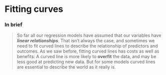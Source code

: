 # Fitting curves

### In brief

> So far all our regression models have assumed that our variables have
> **_linear relationships_**. That isn't always the case, and sometimes we need
> to fit curved lines to describe the relationship of predictors and outcomes.
> As we saw before, fitting curved lines has costs as well as benefits: A curved
> line is more likely to **overfit** the data, and may be less good at
> predicting new data. But for some models curved lines are essential to
> describe the world as it really is.


<!--

```r
knitr::opts_chunk$set(echo = TRUE, collapse=TRUE, cache=TRUE, comment=">", message=FALSE)
library(tidyverse)
library(webex)
library(pander)
theme_set(theme_minimal())
```

## Session 1

We will cover use of polynomials and other techniques to fit curved lines with multiple regression.

## Learning outcomes

- Understand that polynomial terms can be added to a regression model to fit curves to the data (rather than just a straight line).

- Understand how to evaluate the fit of a model using R-squared.

- Understand how to select between different models using ANOVA.


## Structure

- In the first part of the workshop, we will play around with plotting various curves using `ggplot`.

- In the second part, we will see how we can fit a curve to some experimental data using polynomials. 

- In the exercise at the end, you will try to figure out the curve that best fits a set of data. Accordingly, it is recommended to store your commands in a .r file as you go along, to make it easy to modify later.



# Polynomials

The regression models we have been fitting assume a linear (i.e., straight line) relationship between variables.

However, variables may not always be related in a linear fashion. When we plot our data, the line of best fit may appear curved indicating that a _non-linear_ relationship may be present.

Suppose variables x and y showed the following trend:

```r
set.seed(1)
d <- tibble(x=seq(0,6,0.2),
            y=3.5 + 5*x - 8*x^2 + 3*x^3 -.3*x^4)

d %>% ggplot(aes(x,y)) +
        geom_line(size=1) + 
        theme_bw()
```

It is clear that this relationship would not be explained well by fitting a standard regression model, which assumes a linear relationship between x and y. We'd lose important information about the relationship if we only fit a straight line. 

To improve our model, we can fit a curve by using **polynomial** terms in our regression. 

**Polynomial** means that a variable is raised to a particular power. For example: 

- $x^2$ means x-squared, which is x-multiplied-by-x.

- $x^3$ means x-cubed, which is x-multiplied-by-x-multiplied-by-x

The power that we raise x to could be any number.

To understand how polynomials allow us to do this, let's review how lines can be represented as equations. It may also be worth revisiting the section on [Linear Equations in the Regression lecture]( https://plymouthpsychology.github.io/psystats/regression.html#linear-equations).


# Constant

The equation **$y = 1$** would be represented like this:

```r
d<-tibble(x=seq(-10,10,0.1),y=rep(1,length(x)))
d %>% ggplot(aes(x=x)) + 
  geom_line(aes(y=y),size=2,colour='orange') +
  geom_line(aes(y=0)) +
  geom_line(aes(y=x,x=0)) +
  theme_bw()
```

Because y is the same value (i.e., 1) at each value of x, we say that y is equal to a **"constant"**. The value of y determines the **height** of the line.


# Linear

The equation **$y = 0.5(x)$** would be represented as follows:


```r
d<-tibble(x=seq(-10,10,0.1),y=0.5*x)
d %>% ggplot(aes(x=x)) + 
  geom_line(aes(y=y),size=2,colour='orange') +
  geom_line(aes(y=0)) +
  geom_line(aes(y=x,x=0)) +
  theme_bw()
```

Each value of y on the line is half that of x.

- When x is 2, y is 1
- When x is 5, y is 2.5

We say that the relationship between y and x is **linear**, because it is a described by a straight line, and y is simply equal to a value of x multiplied by a constant (0.5).

Multiplying x by larger numbers would make this line steeper; smaller numbers make this line less
steep. If the number were negative, the line would slope from the upper left of the plot to the lower right.


# Constant + linear component

The equation **$y = 1 + 0.5(x)$** would be represented as follows:


```r
d<-tibble(x=seq(-10,10,0.1),y=1+0.5*x,a=rep(1,length(x)),b=0.5*x)
d %>% ggplot(aes(x=x)) + 
  geom_line(aes(y=y),size=2,colour='orange') +
  geom_line(aes(y=0)) +
  geom_line(aes(y=x,x=0)) +
  geom_line(aes(y=a),linetype=2,size=1,colour='orange') +
  geom_line(aes(y=b),linetype=2,size=1,colour='orange') +
  theme_bw()
```

We can think of this line as being made up of a constant and a linear component.

- The constant in this equation is indicated by the dashed horizontal line.
- The linear component to this equation 0.5(x) is indicated by the dashed slope line.
- The solid orange line is a combination of these two components.


# Quadratic

The equation **$y = x^2$** would be represented as follows:

```r
d<-tibble(x=seq(-10,10,0.1),y=x^2)
d %>% ggplot(aes(x=x)) + 
  geom_line(aes(y=y),size=2,colour='orange') +
  geom_line(aes(y=0)) +
  geom_line(aes(y=x*10,x=0)) +
  theme_bw()
```

To get each value of y, we square the value of x. 

So, when x = -5, y is 25. And if x = -4, y = 16, and so on...


**$y = -x^2$**,  would look as follows:

```r
d<-tibble(x=seq(-10,10,0.1),y=-(x^2))
d %>% ggplot(aes(x=x)) + 
  geom_line(aes(y=y),size=2,colour='orange') +
  geom_line(aes(y=0)) +
  geom_line(aes(y=x*10,x=0)) +
  theme_bw()
```


# Linear plus quadratic components

The equation **$y = 50 + 5(x) - x^2$** has 

- a constant 50
- a linear component 5(x)
- a quadratic component $-x^2$:

```r
d<-tibble(x=seq(-10,10,0.1),y=50+5*x-x^2,a=rep(50,length(x)),b1=5*x,b2=-(x^2))
d %>% ggplot(aes(x=x)) + 
  geom_line(aes(y=y),size=2,colour='orange') +
  geom_line(aes(y=0)) +
  geom_line(aes(y=x*10,x=0)) +
  geom_line(aes(y=a),linetype=2,size=1,colour='orange') +
  geom_line(aes(y=b1),linetype=2,size=1,colour='orange') +
  geom_line(aes(y=b2),linetype=2,size=1,colour='orange') +
  theme_bw()
```

The dashed lines on the plot indicate the intercept, linear component, and quadratic components of the equation. The solid line represents the equation.

When we see any curve, it is possible to think of it as being composed of components like this.


<div class='exercise'>

Let's plot some curves. First, load the `tidyverse` package:

```r
library(tidyverse)
```

We can use `ggplot()` to plot curves:

```r
tibble(x=1:10) %>% 
  ggplot(aes(x)) + 
  stat_function(fun=function(x) 2*x + x^2)
```

`stat_function(fun=function(x) ....` allows us to superimpose any function we specify on a plot, in this case $2x + x^2$.

'x^2' means 'x-to-the-power-of-2', or $x^2$.

**Modify the equation in `stat_function(fun=function(x) EQUATION)` to plot the following:**

- $y = 3$
- $y = x$
- $y = 3 + x$
- $y = x^2$

Hint: the first one would be `stat_function(fun=function(x) 3)`

**Try to reproduce the following plot: **

(Hint: what do you have to do to the values of x to get the values of y?)

```r
tibble(x=1:10) %>% 
  ggplot(aes(x)) + 
  stat_function(fun=function(x) - x^2)
```

`r hide("Answer")`

```r
tibble(x=1:10) %>% 
  ggplot(aes(x)) + 
  stat_function(fun=function(x) - x^2)
```

`r unhide()`


</div>


# Identifying components

It is worth noting some general characteristics of polynomial equations to give you a better idea of what these various components in the equation look like.

## Linear (first-order) components

In a linear equation of the form **$y = b_0 + b_1(x)$**, the coefficient $b_0$ represents the **intercept**. $b_1$ is the coefficient for x.

The line for a linear equation keeps on increasing and decreasing for all values of x, with no bends:

```r
d<-tibble(x=seq(-10,10,0.1),y=x)
d %>% ggplot(aes(x=x)) + 
  geom_line(aes(y=y),size=2,colour='orange') +
  geom_line(aes(y=0)) +
  geom_line(aes(y=x,x=0)) +
  theme_minimal()
```


## Quadratic (second-order) components

Equations with a quadratic component have form **$y = b_0 + b_1(x) + b_2(x^2)$**. Again, $b_0$ represents the intercept. $b_1$ and $b_2$ are the coefficients for $x$ and $x^2$, respectively.

The **maximum/minimum** of a curve is the **point of inflection** at which the curve switches from decreasing to increasing (or increasing to decreasing). Equations with a quadratic component have one minimum (if the $x^2$ component is positive) or one maximum (if the $x^2$ component is negative).

For curves with positive $x^2$ components:

```r
d<-tibble(x=seq(-10,10,0.1),y=50+5*x+x^2)
d %>% ggplot(aes(x=x)) + 
  geom_line(aes(y=y),size=2,colour='orange') +
  geom_line(aes(y=0)) +
  geom_line(aes(y=x*20,x=0)) +
  geom_point(y=min(d$y),x=-2.5,size=4) + 
  theme_bw()
```

The dot indicates the minimum. Either side of this point, the values of y increase.



For curves with $-x^2$ components:

```r
d<-tibble(x=seq(-10,10,0.1),y=50+5*x-x^2)
d %>% ggplot(aes(x=x)) + 
  geom_line(aes(y=y),size=2,colour='orange') +
  geom_line(aes(y=0)) +
  geom_line(aes(y=x*10,x=0)) +
  geom_point(y=max(d$y),x=2.5,size=4) +
  theme_bw()
```

The dot indicates the maximum. Either side of this point, the values of y decrease.

<div class='exercise'>

Use `ggplot()` and `stat_function()` to plot a 2nd degree (quadratic) polynomial with the following characteristics:

- a negative intercept
- a positive linear component
- a negative quadratic component


`r hide("Show me an example")`
```r
tibble(x=1:10) %>% 
   ggplot(aes(x)) + 
   stat_function(fun=function(x) -5 + 0.5*x - 6.0*x^2) +
   xlim(-5,5) + 
   ylim(-100,100)
```

`xlim()` is used to specify the range of values on the x-axis (-5 to 5).

`ylim()` is used to specify the range of values on the y-axis (-100 to 100).

The curve specified in the line `stat_function(fun=function(x) -5 + 0.5*x - 6.0*x^2)` is 

$y = -5 + 0.5x - 6.0x^2$

</div>

## Cubic (third) order components

Curves with a cubic component have _two minima/maxima_ (i.e., two points of inflection), and are of the form **$y = b_0 + b_1(x) + b_2(x^2) + b_3(x^3)$**, where $b_0$ is the intercept, and $b_1$, $b_2$, and $b_3$ are the coefficients for the $x$, $x^2$, and $x^3$ components. 

```r
d<-tibble(x=seq(-10,10,0.1),y=0 + 0.2*x + 0.2*x^2 + 0.2*x^3)
d %>% ggplot(aes(x=x)) + 
  geom_line(aes(y=y),size=2,colour='orange') +
  geom_line(aes(y=0)) +
  geom_line(aes(y=x*30,x=0)) +
  theme_bw()
```

<div class='exercise'>

Use `ggplot()` and `stat_function()` to plot a 3rd degree (cubic) polynomial with the following characteristics:

- a positive intercept
- a negative linear component
- a positive quadratic component
- a negative cubic component


`r hide("Show me an example")`
```r
tibble(x=1:10) %>% 
   ggplot(aes(x)) + 
   stat_function(fun=function(x) 5 - 0.5*x + 6.0*x^2 - 0.5*x^3) +
   xlim(-10,10) + 
   ylim(0,1000)
```

The curve specified in the line `stat_function(fun=function(x) 5 - 0.5*x + 6.0*x^2 - 0.5*x^3)` is

$y = 5 - 0.5x + 6.0x^2 - 0.5x^3$

</div>

## Quartic (fourth) order components

A curve with a quartic component would have _three maxima/minima_ (i.e., three points of inflection). The equation would be of the form **$y = b_0 + b_1(x) + b_2(x^2) + b_3(x^3) + b_4(x^4)$**.

```r
d<-tibble(x=seq(-10,10,0.1),y=0+0.5*x-6.0*x^2+1.0*x^3+0.5*x^4)
d %>% ggplot(aes(x=x)) + 
  geom_line(aes(y=y),size=2,colour='orange') +
  geom_line(aes(y=0)) +
  geom_line(aes(y=x*30,x=0)) +
  ylim(-100,100) +
  theme_bw()
```
<div class='exercise'>

Use `ggplot` and `stat_function` to plot a 4th degree polynomial.

Note: The points of inflection may not always be visible if the scale on either the y- or x-axis is very large. You can use `ylim()` and `xlim()` to adjust the scale of the axes, e.g., for the quartic function above:

`r hide("Show me")`
```r
tibble(x=1:10) %>% 
   ggplot(aes(x)) + 
   stat_function(fun=function(x) 0 + 0.5*x - 6.0*x^2 + 1.0*x^3 + 0.5*x^4) +
   xlim(-5,5) + 
   ylim(-100,100)
```
The code specified in `stat_function(fun=function(x) 0 + 0.5*x - 6.0*x^2 + 1.0*x^3 + 0.5*x^4)` is

$y = 0 + 0.5x - 6.0x^2 + 1.0x^3 + 0.5x^4)$

`r unhide()`


</div>





# Fitting curves to data rather than straight lines


When fitting a regression model to the data, how can we identify whether our regression model should have polynomial components?


A 2016 survey of the National Office for Statistics investigated happiness across the life span (https://bit.ly/2jaZKBx). Approximately 300,000 individuals of all ages answered questions related to well-being. A BBC news report of the study can be found [here](https://www.bbc.co.uk/news/uk-35471624).


Each participant answered the following question regarding happiness:

<div class='exercise'>
"Overall, how happy did you feel yesterday?  Where 0 is 'not at all happy' and 10 is 'completely happy'."
</div>

A fictitious sample of this data is in the file located at ("https://bit.ly/2QlLFAZ"). (Although I made the data up for teaching purposes, the relationships present are the same.)



Load the data into R: 


```r
SurveyData <- read_csv("https://bit.ly/30HuHPE")

```

Preview it:

```r
SurveyData %>% glimpse()
```


Obtain some descriptive statistics:

```r
SurveyData %>% summary()
```

<div class = "exercise">
What was the age range of the sample?
</div>

Use a scatterplot to look at the relationship between age and happiness:

```r

SurveyData %>%
  ggplot(aes(x=age, y=happiness)) +
  geom_point()

```


<div class = "exercise">
Does `age` appear to be related to `happiness`? How would you describe the nature of the relationship?

Does there appear to be a linear, quadratic, or cubic component?

How would you describe this relationship in psychological terms?
</div>

## Linear regression

Run a linear regression to determine whether `happiness` can be predicted from `age`:

```r
model1 <- lm(happiness ~ age, data = SurveyData)
summary(model1)
```

<div class='exercise'>
Write the regression equation for predicting `happiness` from `age`, using the values from the `Estimate` column.


`r hide("Show me")`

The regression equation is:

Predicted happiness = 6.48 + 0.02*age

`r unhide()`
</div>



The following parts of the output tell us how well the model explains the data:

- **Multiple _R_-squared** ($R^2$) is the proportion of variance in the outcome variable (happiness) that can be accounted for by the regression model. It gives us some idea of how well our model explains the data. If we multiply the value by 100, we get a percentage. Therefore, in this model, `age` explains **43.4%** of the variance in `happiness` scores.

- The **_F_-statistic** gives us an idea of how much variance in happiness the model explains, relative to how much variance in happiness it does not explain (i.e., the error in prediction or residuals). There are two separate degrees of freedom associated with the _F_-statistic (1, 148). 

- A _p_-value associated with _F_ is also given. This is the probability of obtaining an _F_-statistic as extreme as this, given that the null hypothesis is true. Given that our _p_-value is less than .05, we can declare age to be a statistically significant predictor of happiness, and could report _F_ as follows:

<div class='exercise'>

- Age is a statistically significant predictor of happiness, _F_(1,148) = 113.00, _p_ < .001.

</div>

Now let's see how well the happiness values predicted by the regression equation match the trends in our data.  Plot the regression line from `model1` on the same plot as the data:


```r
SurveyData %>% mutate(fit1 = fitted(model1)) %>% 
  ggplot(aes(x=age, y=happiness)) + 
  geom_point() +
  geom_line(aes(y=fit1))
```

The above code uses the `mutate` function from the `dplyr` package to add an additional column named `fit1` to the SurveyData. `fit1` contains the values of happiness that are predicted by the model, given each individual's age.

<div class='tip'>
An alternative way to plot this graph, consistent with the session on regression, would be to use the `augment()` function in the `broom` package.

```r
broom::augment(model1) %>%  ggplot(aes(x=age, y=happiness)) + 
   geom_point() +
   geom_line(aes(y=.fitted))
```

`.fitted` are the predicted values computed by `augment()`

</div>

<div class = "exercise">
By visual inspection, does the model capture the trend in the data well? 
</div>

According to the model, happiness increases with age in a linear fashion. However, it is clear from the plot that this straight line is _not_ capturing the non-linear trend that is evident in our data. 


## Adding a quadratic component

We can add a quadratic component to the regression model using the `poly()` function. 


```r

model2 <- lm(happiness~poly(age,2), data=SurveyData)
summary(model2)

```

The '2' in the `poly()` function tells R that we want to fit a model with a quadratic component. R will then fit a model of the following form:


$happiness = a + b_1(age) + b_2(age^2)$


where $a$ is the intercept, and $b_1$ and $b_2$ are the coefficients for the linear and quadratic components, respectively. 


R will fit this model, and provide estimates of $a$, $b_1$ and $b_2$.


$b_1$ and $b_2$ are the **coefficients** in the regression equation. 


Visually inspect the fit of the second model:


Use `mutate` and `fitted` to derive the predicted values, as before. The regression line should now appear curved:


```r
SurveyData %>% mutate(fit2=fitted(model2)) %>% 
  ggplot(aes(x=age,y=happiness)) + 
  geom_point() +
  geom_line(aes(y=fit2))
```



<div class = 'exercise'>
Compare the value of Multiple R-Squared in `model1` and `model2`. 

Does the addition of a quadratic component result in an increase in R-Squared in model 2? By how much?


`r hide("Answer")`

_R_-squared change from model1 to model2 = 0.685 - 0.434 = 0.25.

Therefore, the model with the quadratic component accounts for 25% more variance in `happiness`.

`r unhide()`
</div>

We can test whether the _increase_ in _R_-squared in `model2` represents a statistically significant increase or not by comparing the models using an ANOVA:


```r

anova(model1, model2)

```

`anova` computes a new _F_-statistic, testing whether the _increase_ in variance explained by `model2` is statistically significant or not. 

<div class="tip">
In the previous lecture you were recommended against using `anova()` to **specify** models. The use here is different: we are comparing two existing models, rather than specifying and running a model in order to run an ANOVA in the way you did in the previous lecture. You are still advised _not_ to use `anova()` to specify models as this is cumbersome.
</div>

<div class="exercise">
By examining the F-statistic, is there sufficient evidence for an improvement in fit in the model as a result of adding in the quadratic component?


`r hide("Answer")`
We can report the improvement in fit as follows: 

A model with a quadratic component accounted for a statistically significantly greater proportion of variance in happiness than a model with only a linear component, _F_(1,148) = 117.00, _p_ < .001.
`r unhide()`

</div>

## Adding a cubic component


Now run a model with a cubic component:


```r

model3 <- lm(happiness~poly(age,3),data=SurveyData)
summary(model3)

```

The '3' in `poly(age,3)` tells R that we want to specify a model with a cubic component, of the form: 


$happiness = a + b_1(age) + b_2(age^2) + b_3(age^3)$


As before, plot the predicted values from this model in a scatterplot:


```r

SurveyData %>% mutate(fit3= fitted(model3)) %>% 
  ggplot(aes(x=age,y=happiness)) + 
  geom_point() +
  geom_line(aes(y=fit3))

```

<div class="exercise">
Does the visual fit of the model with a cubic component seem better than the fit of previous models?
</div>

<div class ="exercise">
What is the increase in _R_-squared as a result of adding in the cubic component? (Compare R-squared between `model3` and `model2`).

The increase in R-squared is `r fitb(answer=0.003, num=TRUE,tol=.001)` 
</div>

To determine if this change in _R_-squared is statistically significant or not, we can again use `anova()`:


```r

anova(model2,model3)

```

The _F_-statistic comparing `model3` and `model2` is not statistically significant, _F_(1, 146) = 1.27, _p_ = .26, indicating that the addition of the cubic component into the regression model does not result in a statistically significant increase in the variability explained by the model.


This suggests that a model with a quadratic component (`model2`) is sufficient to explain the data, and that would be the model that we would choose to report. There was insufficient evidence for a model with a cubic trend.


In conclusion, over the range of `age` considered, there is evidence for a quadratic relationship between `age` and `happiness`. There was insufficient evidence for a model with a cubic trend.


# Bayesian approach

Load the `BayesFactor` package:

```r
library(BayesFactor)
```

If we wanted to compare model1, model2, and model3 using a Bayesian approach, then the process is a bit more fiddly.


First, because `poly()` does not work seamlessly with `BayesFactor::lmBF()`, we need to compute $age^2$ and $age^3$ ourselves:


```r
SurveyData <- SurveyData %>% mutate(age2= age^2, age3 = age^3)
``` 


This creates a new column in SurveyData with $age^2$ calculated for each individual. Likewise for $age^3$.


Now derive model1 and model2, but using `BayesFactor::lmBF()`:


```r
model1BF <- BayesFactor::lmBF(happiness~age, data=SurveyData)
model2BF <- BayesFactor::lmBF(happiness~age+age2, data=SurveyData)
```

R produces a warning here (don't worry about this).

Note that when adding polynomial terms to the regression equation in `lmBF()`, we use '+', rather than '*'. 

Compute the Bayes Factor for the comparison of `model2BF` and `model1BF` as follows:


```r
model2BF / model1BF
```

<div class="exercise">
How many more times likely is `model2BF` than `model1BF`? Does this constitute strong or anecdotal evidence for `model2BF`? Refer to the guidelines on [interpretation of Bayes Factors in the previous lecture](https://plymouthpsychology.github.io/psystats/anova.html#interpreting-bayes-factors)


`r hide("Answer")`

`model2BF` is 2.62 times more likely than `model1BF`.
This constitutes only weak or anecdotal evidence for `model2BF`.

What would the dartboard representation for this Bayes Factor look like?

`r unhide()`
</div>


To compare `model3BF` and `model2BF` using a Bayesian approach, we can take similar steps.


Determine the Bayes Factor for model3:

```r

model3BF <- BayesFactor::lmBF(happiness~age+age2+age3, data=SurveyData)

```

Compare `model2BF` and `model3BF`:

```r
model3BF / model2BF
```

Should `model3BF` be preferred over `model2BF`?

`r hide("Answer")`

No. There is scarcely any evidence for model3 according to the Bayes Factor.

The model without the cubic component (`model2BF`) should be preferred.

`r unhide()`

The results of this analysis largely agree with the traditional (NHST) analyses: the Bayes Factors indicate that there is more evidence for model2 than model1 (although the evidence is weak), but there is scarcely any evidence for model3 over model2.



<div class="tip">
Tip: An advanced way to add polynomial terms to `SurveyData` would be:
```r
SurveyData <- bind_cols(SurveyData,
                        poly(SurveyData$age,3) %>% 
                        as.tibble() %>% 
                        setNames(paste0("age",1:3)))
```
This can be useful if testing a large number of polynomials.

The code uses `bind_cols()` to add new columns to `SurveyData`:

- `poly(SurveyData$age,3)` creates three new columns containing the $x$, $x^2$, and $x^3$ components.
- `as.tibble()` converts these columns to tibble format
- `setNames(paste0("age"),1:3)` sets the columns names for the three new columns as `age1`, `age2`, and `age3`.

</div>
  


# Exercise

## Does `age` predict `anxiety`?

<div class='exercise'>

The column `anxiety` in `SurveyData` contains responses to the question:


"Overall, how anxious did you feel yesterday?  Where 0 is 'not at all anxious' and 10 is 'completely anxious'."


- Create a scatterplot of `age` vs. `anxiety`. Does there appear to be a non-linear relationship?

`r hide("Show me")`
```r
SurveyData %>%
  ggplot(aes(x=age, y=anxiety)) +
  geom_point()
```
A slight bow is evident is evident in the plot such that `age` and `anxiety` seem to follow an inverted U-shaped relationship. 
`r unhide()`

- By testing for polynomial components, derive the regression model for predicting `anxiety` from `age`. To do this, use the same sequence of steps that we used above, but replace `happiness` with `anxiety`:

Answer the following questions:

- Is the relationship between age and anxiety linear or non-linear?

`r hide("Show me")`
There is sufficient evidence to suggest that the relationship between age and anxiety is non-linear
`r unhide()`

- If the relationship is non-linear, then what is the form of the relationship (i.e., quadratic, cubic, quartic etc.)? 

`r hide("Show me")`

A model with a quadratic component seems to provide a best account of the data:

```r
# fit a linear model
model1 <- lm(anxiety ~ age, data = SurveyData)
summary(model1)

# fit a quadratic component
model2 <- lm(anxiety~ poly(age,2), data=SurveyData)
summary(model2)

# determine if the model with a quadratic component results in an improvement in fit vs. linear
anova(model1, model2)

# check for a cubic component
model3 <- lm(anxiety ~ poly(age,3), data=SurveyData)
summary(model3)

# determine if the model with a cubic component results in an improvement in fit vs. quadratic
anova(model2, model3)
```
`r unhide()`


- Do the results of a Bayesian analysis agree?

`r hide("Show me")`
The results of a Bayesian analysis agreed:
```r
library(BayesFactor)

# create polynomials by hand
SurveyData <- SurveyData %>% mutate(age2= age^2, age3 = age^3)

# BF for model 1
model1BF <- BayesFactor::lmBF(anxiety~ age, data=SurveyData)

# BF for model 2
model2BF <- BayesFactor::lmBF(anxiety~ age + age2, data=SurveyData)

# compare BFs for models 1 and 2
model2BF / model1BF

# BF for model 3
model3BF <- BayesFactor::lmBF(anxiety~ age + age2 + age3, data=SurveyData)

# compare BFs for models 2 and 3
model3BF / model2BF

```
`r unhide()`

- Once you have decided on the **final model**:

    - What proportion of variance in anxiety is explained by the model?
    
    - Write the regression equation.
    
    - Produce a scatterplot showing the data with the final model superimposed on it.
    
    - Describe the relationship between `age` and `anxiety` in psychological terms. Does this align with the relationship between `age` and `happiness`?
    
    
`r hide("Show me")`
```r
summary(model2)

SurveyData %>% mutate(fit2=fitted(model2)) %>% 
  ggplot(aes(x=age,y=anxiety)) + 
  geom_point() +
  geom_line(aes(y=fit2))
```

- The proportion of variance explained by the model R-squared is **5.63%**

- The regression equation is: 

Predicted Anxiety = 2.94 - 1.02Age - 1.98Age^2

- Reported anxiety levels increase from 30 years to middle age (approx. 50 years) and then declines from 50 to 70 years. This mirrors the relationship with age and happiness: anxiety is greatest when happiness seems lowest. 


`r unhide()`


</div>


# Summary

- Polynomial terms can be added to regression models to fit curves in our data. 

- `poly(predictor,X)` can be used when conducting the regression to test for the significance of polynomial terms of the Xth order.

- The improvement in fit (R-squared) as a result of adding in a polynomial term can be tested using `anova(model1,model2)`.

- A note: Although curves of any complexity can be fit, it may not always be meaningful or parsimonious to do so. Complex models may 'overfit' the data and may not necessarily generalise to new datasets well. It is also important not to extrapolate beyond the range of data used to generate the model when making predictions from the model, as the same relationship may not be present.

-->

